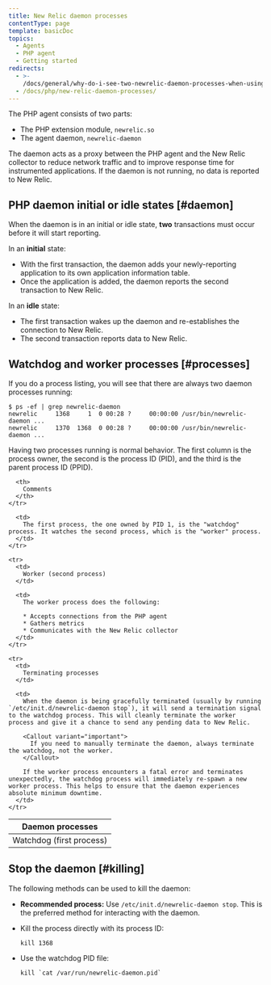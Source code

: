 ```yaml
---
title: New Relic daemon processes
contentType: page
template: basicDoc
topics:
  - Agents
  - PHP agent
  - Getting started
redirects:
  - >-
    /docs/general/why-do-i-see-two-newrelic-daemon-processes-when-using-the-php-agent/
  - /docs/php/new-relic-daemon-processes/
---
```


The PHP agent consists of two parts:

* The PHP extension module, `newrelic.so`
* The agent daemon, `newrelic-daemon`

The daemon acts as a proxy between the PHP agent and the New Relic collector to reduce network traffic and to improve response time for instrumented applications. If the daemon is not running, no data is reported to New Relic.

## PHP daemon initial or idle states [#daemon]

When the daemon is in an initial or idle state, **two** transactions must occur before it will start reporting.

In an **initial** state:

* With the first transaction, the daemon adds your newly-reporting application to its own application information table.
* Once the application is added, the daemon reports the second transaction to New Relic.

In an **idle** state:

* The first transaction wakes up the daemon and re-establishes the connection to New Relic.
* The second transaction reports data to New Relic.

## Watchdog and worker processes [#processes]

If you do a process listing, you will see that there are always two daemon processes running:

```
$ ps -ef | grep newrelic-daemon
newrelic     1368     1  0 00:28 ?     00:00:00 /usr/bin/newrelic-daemon ...
newrelic     1370  1368  0 00:28 ?     00:00:00 /usr/bin/newrelic-daemon ...
```

Having two processes running is normal behavior. The first column is the process owner, the second is the process ID (PID), and the third is the parent process ID (PPID).

<Table>
  <thead>
    <tr>
      <th style={{ width: "200px" }}>
        Daemon processes
      </th>

      <th>
        Comments
      </th>
    </tr>
  </thead>

  <tbody>
    <tr>
      <td>
        Watchdog (first process)
      </td>

      <td>
        The first process, the one owned by PID 1, is the "watchdog" process. It watches the second process, which is the "worker" process.
      </td>
    </tr>

    <tr>
      <td>
        Worker (second process)
      </td>

      <td>
        The worker process does the following:

        * Accepts connections from the PHP agent
        * Gathers metrics
        * Communicates with the New Relic collector
      </td>
    </tr>

    <tr>
      <td>
        Terminating processes
      </td>

      <td>
        When the daemon is being gracefully terminated (usually by running `/etc/init.d/newrelic-daemon stop`), it will send a termination signal to the watchdog process. This will cleanly terminate the worker process and give it a chance to send any pending data to New Relic.

        <Callout variant="important">
          If you need to manually terminate the daemon, always terminate the watchdog, not the worker.
        </Callout>

        If the worker process encounters a fatal error and terminates unexpectedly, the watchdog process will immediately re-spawn a new worker process. This helps to ensure that the daemon experiences absolute minimum downtime.
      </td>
    </tr>
  </tbody>
</Table>

## Stop the daemon [#killing]

The following methods can be used to kill the daemon:

* **Recommended process:** Use `/etc/init.d/newrelic-daemon stop`. This is the preferred method for interacting with the daemon.
* Kill the process directly with its process ID:

  ```
  kill 1368
  ```
* Use the watchdog PID file:

  ```
  kill `cat /var/run/newrelic-daemon.pid`
  ```
